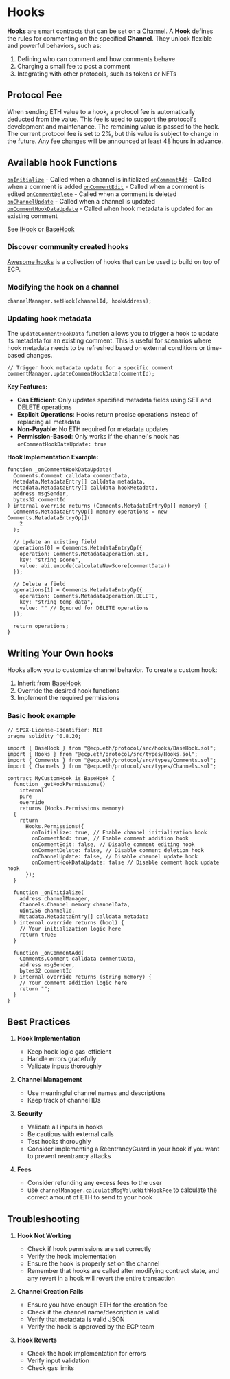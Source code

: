 # Hooks

**Hooks** are smart contracts that can be set on a [Channel](/channels). A **Hook** defines the rules for commenting on the specified **Channel**. They unlock flexible and powerful behaviors, such as:

1. Defining who can comment and how comments behave
1. Charging a small fee to post a comment
1. Integrating with other protocols, such as tokens or NFTs

## Protocol Fee

When sending ETH value to a hook, a protocol fee is automatically deducted from the value. This fee is used to support the protocol's development and maintenance. The remaining value is passed to the hook. The current protocol fee is set to 2%, but this value is subject to change in the future. Any fee changes will be announced at least 48 hours in advance.

## Available hook Functions

[`onInitialize`](/protocol-reference/interfaces/IHook#onInitialize) - Called when a channel is initialized
[`onCommentAdd`](/protocol-reference/interfaces/IHook#onCommentAdd) - Called when a comment is added
[`onCommentEdit`](/protocol-reference/interfaces/IHook#onCommentEdit) - Called when a comment is edited
[`onCommentDelete`](/protocol-reference/interfaces/IHook#onCommentDelete) - Called when a comment is deleted
[`onChannelUpdate`](/protocol-reference/interfaces/IHook#onChannelUpdate) - Called when a channel is updated
[`onCommentHookDataUpdate`](/protocol-reference/interfaces/IHook#onCommentHookDataUpdate) - Called when hook metadata is updated for an existing comment

See [IHook](/protocol-reference/interfaces/IHook) or [BaseHook](/protocol-reference/hooks/BaseHook)

### Discover community created hooks

[Awesome hooks](https://github.com/ecp-eth/awesome-hooks) is a collection of hooks that can be used to build on top of ECP.

### Modifying the hook on a channel

```solidity
channelManager.setHook(channelId, hookAddress);
```

### Updating hook metadata

The `updateCommentHookData` function allows you to trigger a hook to update its metadata for an existing comment. This is useful for scenarios where hook metadata needs to be refreshed based on external conditions or time-based changes.

```solidity
// Trigger hook metadata update for a specific comment
commentManager.updateCommentHookData(commentId);
```

**Key Features:**

- **Gas Efficient**: Only updates specified metadata fields using SET and DELETE operations
- **Explicit Operations**: Hooks return precise operations instead of replacing all metadata
- **Non-Payable**: No ETH required for metadata updates
- **Permission-Based**: Only works if the channel's hook has `onCommentHookDataUpdate: true`

**Hook Implementation Example:**

```solidity
function _onCommentHookDataUpdate(
  Comments.Comment calldata commentData,
  Metadata.MetadataEntry[] calldata metadata,
  Metadata.MetadataEntry[] calldata hookMetadata,
  address msgSender,
  bytes32 commentId
) internal override returns (Comments.MetadataEntryOp[] memory) {
  Comments.MetadataEntryOp[] memory operations = new Comments.MetadataEntryOp[](
    2
  );

  // Update an existing field
  operations[0] = Comments.MetadataEntryOp({
    operation: Comments.MetadataOperation.SET,
    key: "string score",
    value: abi.encode(calculateNewScore(commentData))
  });

  // Delete a field
  operations[1] = Comments.MetadataEntryOp({
    operation: Comments.MetadataOperation.DELETE,
    key: "string temp_data",
    value: "" // Ignored for DELETE operations
  });

  return operations;
}
```

## Writing Your Own hooks

Hooks allow you to customize channel behavior. To create a custom hook:

1. Inherit from [BaseHook](/protocol-reference/hooks/BaseHook)
2. Override the desired hook functions
3. Implement the required permissions

### Basic hook example

```solidity
// SPDX-License-Identifier: MIT
pragma solidity ^0.8.20;

import { BaseHook } from "@ecp.eth/protocol/src/hooks/BaseHook.sol";
import { Hooks } from "@ecp.eth/protocol/src/types/Hooks.sol";
import { Comments } from "@ecp.eth/protocol/src/types/Comments.sol";
import { Channels } from "@ecp.eth/protocol/src/types/Channels.sol";

contract MyCustomHook is BaseHook {
  function _getHookPermissions()
    internal
    pure
    override
    returns (Hooks.Permissions memory)
  {
    return
      Hooks.Permissions({
        onInitialize: true, // Enable channel initialization hook
        onCommentAdd: true, // Enable comment addition hook
        onCommentEdit: false, // Disable comment editing hook
        onCommentDelete: false, // Disable comment deletion hook
        onChannelUpdate: false, // Disable channel update hook
        onCommentHookDataUpdate: false // Disable comment hook update hook
      });
  }

  function _onInitialize(
    address channelManager,
    Channels.Channel memory channelData,
    uint256 channelId,
    Metadata.MetadataEntry[] calldata metadata
  ) internal override returns (bool) {
    // Your initialization logic here
    return true;
  }

  function _onCommentAdd(
    Comments.Comment calldata commentData,
    address msgSender,
    bytes32 commentId
  ) internal override returns (string memory) {
    // Your comment addition logic here
    return "";
  }
}
```

## Best Practices

1. **Hook Implementation**

   - Keep hook logic gas-efficient
   - Handle errors gracefully
   - Validate inputs thoroughly

2. **Channel Management**

   - Use meaningful channel names and descriptions
   - Keep track of channel IDs

3. **Security**

   - Validate all inputs in hooks
   - Be cautious with external calls
   - Test hooks thoroughly
   - Consider implementing a ReentrancyGuard in your hook if you want to prevent reentrancy attacks

4. **Fees**

   - Consider refunding any excess fees to the user
   - use `channelManager.calculateMsgValueWithHookFee` to calculate the correct amount of ETH to send to your hook

## Troubleshooting

1. **Hook Not Working**

   - Check if hook permissions are set correctly
   - Verify the hook implementation
   - Ensure the hook is properly set on the channel
   - Remember that hooks are called after modifying contract state, and any revert in a hook will revert the entire transaction

2. **Channel Creation Fails**

   - Ensure you have enough ETH for the creation fee
   - Check if the channel name/description is valid
   - Verify that metadata is valid JSON
   - Verify the hook is approved by the ECP team

3. **Hook Reverts**

   - Check the hook implementation for errors
   - Verify input validation
   - Check gas limits

